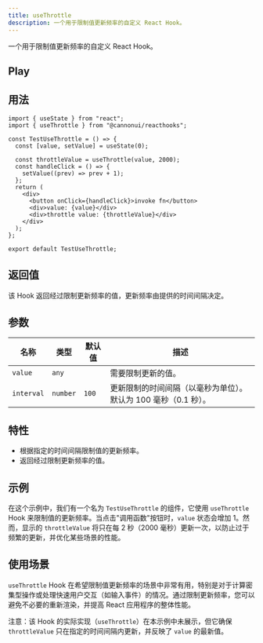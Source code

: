 ```yaml
---
title: useThrottle
description: 一个用于限制值更新频率的自定义 React Hook。
---
```



一个用于限制值更新频率的自定义 React Hook。

## Play

<div style="margin-top: 3%;">
  <UseThrottle client:visible />
</div>

## 用法

```tsx
import { useState } from "react";
import { useThrottle } from "@cannonui/reacthooks";

const TestUseThrottle = () => {
  const [value, setValue] = useState(0);

  const throttleValue = useThrottle(value, 2000);
  const handleClick = () => {
    setValue((prev) => prev + 1);
  };
  return (
    <div>
      <button onClick={handleClick}>invoke fn</button>
      <div>value: {value}</div>
      <div>throttle value: {throttleValue}</div>
    </div>
  );
};

export default TestUseThrottle;
```

## 返回值

该 Hook 返回经过限制更新频率的值，更新频率由提供的时间间隔决定。

## 参数

| 名称       | 类型     | 默认值 | 描述                                                            |
| ---------- | -------- | ------ | --------------------------------------------------------------- |
| `value`    | `any`    |        | 需要限制更新的值。                                              |
| `interval` | `number` | `100`  | 更新限制的时间间隔（以毫秒为单位）。默认为 100 毫秒（0.1 秒）。 |

## 特性

- 根据指定的时间间隔限制值的更新频率。
- 返回经过限制更新频率的值。

## 示例

在这个示例中，我们有一个名为 `TestUseThrottle` 的组件，它使用 `useThrottle` Hook 来限制值的更新频率。当点击"调用函数"按钮时，`value` 状态会增加 1。然而，显示的 `throttleValue` 将只在每 2 秒（2000 毫秒）更新一次，以防止过于频繁的更新，并优化某些场景的性能。

## 使用场景

`useThrottle` Hook 在希望限制值更新频率的场景中非常有用，特别是对于计算密集型操作或处理快速用户交互（如输入事件）的情况。通过限制更新频率，您可以避免不必要的重新渲染，并提高 React 应用程序的整体性能。

注意：该 Hook 的实际实现（`useThrottle`）在本示例中未展示，但它确保 `throttleValue` 只在指定的时间间隔内更新，并反映了 `value` 的最新值。
